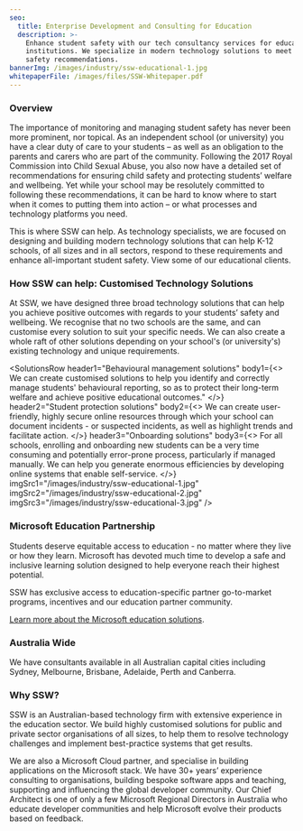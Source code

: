 ```yaml
---
seo:
  title: Enterprise Development and Consulting for Education
  description: >-
    Enhance student safety with our tech consultancy services for educational
    institutions. We specialize in modern technology solutions to meet child
    safety recommendations.
bannerImg: /images/industry/ssw-educational-1.jpg
whitepaperFile: /images/files/SSW-Whitepaper.pdf
---
```


### Overview

The importance of monitoring and managing student safety has never been more prominent, nor topical. As an independent school (or university) you have a clear duty of care to your students – as well as an obligation to the parents and carers who are part of the community. Following the 2017 Royal Commission into Child Sexual Abuse, you also now have a detailed set of recommendations for ensuring child safety and protecting students’ welfare and wellbeing. Yet while your school may be resolutely committed to following these recommendations, it can be hard to know where to start when it comes to putting them into action – or what processes and technology platforms you need.

This is where SSW can help. As technology specialists, we are focused on designing and building modern technology solutions that can help K-12 schools, of all sizes and in all sectors, respond to these requirements and enhance all-important student safety. View some of our educational clients.

### How SSW can help: Customised Technology Solutions

At SSW, we have designed three broad technology solutions that can help you achieve positive outcomes with regards to your students’ safety and wellbeing. We recognise that no two schools are the same, and can customise every solution to suit your specific needs. We can also create a whole raft of other solutions depending on your school's (or university's) existing technology and unique requirements.

<SolutionsRow
  header1="Behavioural management solutions"
  body1={<>
    We can create customised solutions to help you identify and correctly manage students' behavioural reporting, so as to protect their long-term welfare and achieve positive educational outcomes."
  </>}
  header2="Student protection solutions"
  body2={<>
    We can create user-friendly, highly secure online resources through which your school can document incidents - or suspected incidents, as well as highlight trends and facilitate action.
  </>}
  header3="Onboarding solutions"
  body3={<>
    For all schools, enrolling and onboarding new students can be a very time consuming and potentially error-prone process, particularly if managed manually. We can help you generate enormous efficiencies by developing online systems that enable self-service.
  </>}
  imgSrc1="/images/industry/ssw-educational-1.jpg"
  imgSrc2="/images/industry/ssw-educational-2.jpg"
  imgSrc3="/images/industry/ssw-educational-3.jpg"
/>

### Microsoft Education Partnership

Students deserve equitable access to education - no matter where they live or how they learn. Microsoft has devoted much time to develop a safe and inclusive learning solution designed to help everyone reach their highest potential.

SSW has exclusive access to education-specific partner go-to-market programs, incentives and our education partner community.  

[Learn more about the Microsoft education solutions](https://www.microsoft.com/en-in/education?ef_id=aac03e2b620b14e4038b5d589ffb76b5\:G:s\&OCID=AIDcmmf9ba61yr_SEM_aac03e2b620b14e4038b5d589ffb76b5\:G:s\&utm_source=bing\&s_kwcid=AL!11608!10!79096310478653!79096675885883\&msclkid=aac03e2b620b14e4038b5d589ffb76b5).

<Whitepaper title="Read the whitepaper: Protecting students' welfare and wellbeing in Australian independent schools" description="As an independent school, protecting the safety and wellbeing of your students is of vital importance. In this whitepaper, we highlight the importance of student safety, discuss Australian schools’ duty of care in the context of recent investigations, and provide examples of how a customised technology solution could help schools meet the ten Child Safe Standards as recommended by 2017 Royal Commission into Child Sexual Abuse." buttonText="DOWNLOAD THE WHITEPAPER NOW" whitepaperFile="/images/files/SSW-Whitepaper.pdf" />

<VideoEmbed url="https://www.youtube.com/embed/Mc24zR5rprI?autoplay=1" />

### Australia Wide

We have consultants available in all Australian capital cities including Sydney, Melbourne, Brisbane, Adelaide, Perth and Canberra.

<BookingButton buttonText="Contact Us" />

### Why SSW?

SSW is an Australian-based technology firm with extensive experience in the education sector. We build highly customised solutions for public and private sector organisations of all sizes, to help them to resolve technology challenges and implement best-practice systems that get results.

We are also a Microsoft Cloud partner, and specialise in building applications on the Microsoft stack. We have 30+ years’ experience consulting to organisations, building bespoke software apps and teaching, supporting and influencing the global developer community. Our Chief Architect is one of only a few Microsoft Regional Directors in Australia who educate developer communities and help Microsoft evolve their products based on feedback.

<ContactUs buttonText="CALL US TODAY" link="https://www.ssw.com.au/ssw/Company/ContactUs.aspx" />
